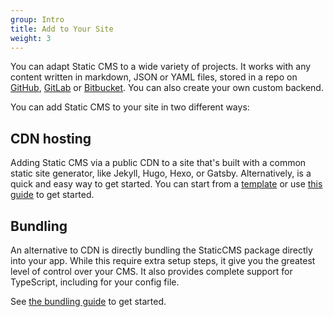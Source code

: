 ```yaml
---
group: Intro
title: Add to Your Site
weight: 3
---
```


You can adapt Static CMS to a wide variety of projects. It works with any content written in markdown, JSON or YAML files, stored in a repo on [GitHub](https://github.com/), [GitLab](https://gitlab.com/) or [Bitbucket](https://bitbucket.org). You can also create your own custom backend.

You can add Static CMS to your site in two different ways:

## CDN hosting

Adding Static CMS via a public CDN to a site that's built with a common static site generator, like Jekyll, Hugo, Hexo, or Gatsby. Alternatively, is a quick and easy way to get started. You can start from a [template](/docs/start-with-a-template) or use [this guide](/docs/add-to-your-site-cdn) to get started.

## Bundling

An alternative to CDN is directly bundling the StaticCMS package directly into your app. While this require extra setup steps, it give you the greatest level of control over your CMS. It also provides complete support for TypeScript, including for your config file.

See [the bundling guide](/docs/add-to-your-site-bundling) to get started.
